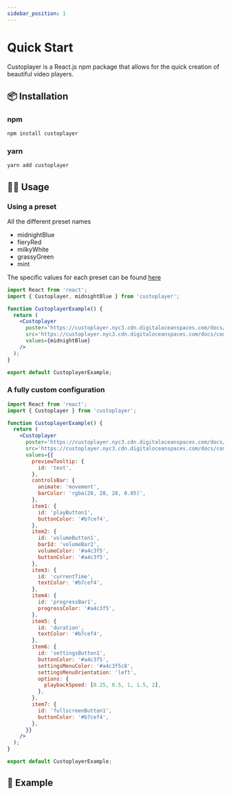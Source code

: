 ```yaml
---
sidebar_position: 1
---
```



# Quick Start

Custoplayer is a React.js npm package that allows for the quick creation of beautiful video players.

## 📦 Installation

### npm

```bash
npm install custoplayer
```

### yarn

```bash
yarn add custoplayer
```

## 🧑‍💻 Usage

### Using a preset

All the different preset names

- midnightBlue
- fieryRed
- milkyWhite
- grassyGreen
- mint

The specific values for each preset can be found [here](https://github.com/Etesam913/Custoplayer/blob/main/packages/custoplayer/src/lib/presets.tsx)

```jsx
import React from 'react';
import { Custoplayer, midnightBlue } from 'custoplayer';

function CustoplayerExample() {
  return (
    <Custoplayer
      poster='https://custoplayer.nyc3.cdn.digitaloceanspaces.com/docs/custoplayer-demo-poster.png'
      src='https://custoplayer.nyc3.cdn.digitaloceanspaces.com/docs/compressed-custoplayer-demo.mp4'
      values={midnightBlue}
    />
  );
}

export default CustoplayerExample;
```

### A fully custom configuration

```jsx
import React from 'react';
import { Custoplayer } from 'custoplayer';

function CustoplayerExample() {
  return (
    <Custoplayer
      poster='https://custoplayer.nyc3.cdn.digitaloceanspaces.com/docs/custoplayer-demo-poster.png'
      src='https://custoplayer.nyc3.cdn.digitaloceanspaces.com/docs/compressed-custoplayer-demo.mp4'
      values={{
        previewTooltip: {
          id: 'text',
        },
        controlsBar: {
          animate: 'movement',
          barColor: 'rgba(28, 28, 28, 0.85)',
        },
        item1: {
          id: 'playButton1',
          buttonColor: '#b7cef4',
        },
        item2: {
          id: 'volumeButton1',
          barId: 'volumeBar2',
          volumeColor: '#a4c3f5',
          buttonColor: '#a4c3f5',
        },
        item3: {
          id: 'currentTime',
          textColor: '#b7cef4',
        },
        item4: {
          id: 'progressBar1',
          progressColor: '#a4c3f5',
        },
        item5: {
          id: 'duration',
          textColor: '#b7cef4',
        },
        item6: {
          id: 'settingsButton1',
          buttonColor: '#a4c3f5',
          settingsMenuColor: '#a4c3f5c8',
          settingsMenuOrientation: 'left',
          options: {
            playbackSpeed: [0.25, 0.5, 1, 1.5, 2],
          },
        },
        item7: {
          id: 'fullscreenButton1',
          buttonColor: '#b7cef4',
        },
      }}
    />
  );
}

export default CustoplayerExample;
```

## 🎥 Example

<CustoplayerExample />
